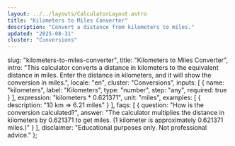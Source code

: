 ```yaml
---
layout: ../../layouts/CalculatorLayout.astro
title: "Kilometers to Miles Converter"
description: "Convert a distance from kilometers to miles."
updated: "2025-08-31"
cluster: "Conversions"
---
```



  slug: "kilometers-to-miles-converter",
  title: "Kilometers to Miles Converter",
  intro: "This calculator converts a distance in kilometers to the equivalent distance in miles. Enter the distance in kilometers, and it will show the conversion in miles.",
  locale: "en",
  cluster: "Conversions",
  inputs: [
    { name: "kilometers", label: "Kilometers", type: "number", step: "any", required: true }
  ],
  expression: "kilometers * 0.621371",
  unit: "miles",
  examples: [
    { description: "10 km ⇒ 6.21 miles" }
  ],
  faqs: [
    { question: "How is the conversion calculated?", answer: "The calculator multiplies the distance in kilometers by 0.621371 to get miles. (1 kilometer is approximately 0.621371 miles.)" }
  ],
  disclaimer: "Educational purposes only. Not professional advice."
};

<Calculator schema={schema} />
